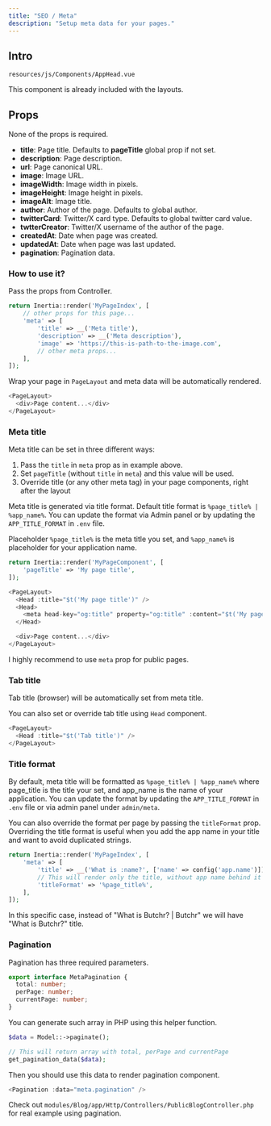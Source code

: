 ```yaml
---
title: "SEO / Meta"
description: "Setup meta data for your pages."
---
```


## Intro

`resources/js/Components/AppHead.vue`

This component is already included with the layouts.

## Props

None of the props is required.

- **title**: Page title. Defaults to **pageTitle** global prop if not set.
- **description**: Page description.
- **url**: Page canonical URL.
- **image**: Image URL.
- **imageWidth**: Image width in pixels.
- **imageHeight**: Image height in pixels.
- **imageAlt**: Image title.
- **author**: Author of the page. Defaults to global author.
- **twitterCard**: Twitter/X card type. Defaults to global twitter card value.
- **twtterCreator**: Twitter/X username of the author of the page.
- **createdAt**: Date when page was created.
- **updatedAt**: Date when page was last updated.
- **pagination**: Pagination data.

### How to use it?

Pass the props from Controller.

```php
return Inertia::render('MyPageIndex', [
    // other props for this page...
    'meta' => [
        'title' => __('Meta title'),
        'description' => __('Meta description'),
        'image' => 'https://this-is-path-to-the-image.com',
        // other meta props...
    ],
]);
```

Wrap your page in `PageLayout` and meta data will be automatically rendered.

```javascript MyPageIndex.vue
<PageLayout>
  <div>Page content...</div>
</PageLayout>
```

### Meta title

Meta title can be set in three different ways:

1. Pass the `title` in `meta` prop as in example above.
2. Set `pageTitle` (without `title` in `meta`) and this value will be used.
3. Override title (or any other meta tag) in your page components, right after the layout

Meta title is generated via title format. Default title format is `%page_title% | %app_name%`. You can update the format via Admin panel or by updating the `APP_TITLE_FORMAT` in `.env` file.

Placeholder `%page_title%` is the meta title you set, and `%app_name%` is placeholder for your application name.

<CodeGroup>

```php MyPageController.php
return Inertia::render('MyPageComponent', [
    'pageTitle' => 'My page title',
]);
```

```javascript MyPageIndex.vue
<PageLayout>
  <Head :title="$t('My page title')" />
  <Head>
    <meta head-key="og:title" property="og:title" :content="$t('My page title')" />
  </Head>

  <div>Page content...</div>
</PageLayout>
```

</CodeGroup>

<Info>I highly recommend to use `meta` prop for public pages.</Info>

### Tab title

Tab title (browser) will be automatically set from meta title.

You can also set or override tab title using `Head` component.

```javascript
<PageLayout>
  <Head :title="$t('Tab title')" />
</PageLayout>
```

### Title format

By default, meta title will be formatted as `%page_title% | %app_name%` where page_title is the title your set, and app_name is the name of your application. You can update the format by updating the `APP_TITLE_FORMAT` in `.env` file or via admin panel under `admin/meta`.

You can also override the format per page by passing the `titleFormat` prop.<br />
Overriding the title format is useful when you add the app name in your title and want to avoid duplicated strings.

```php
return Inertia::render('MyPageIndex', [
    'meta' => [
        'title' => __('What is :name?', ['name' => config('app.name')]),
        // This will render only the title, without app name behind it
        'titleFormat' => '%page_title%',
    ],
]);
```

In this specific case, instead of "What is Butchr? | Butchr" we will have "What is Butchr?" title.

### Pagination

Pagination has three required parameters.

```typescript
export interface MetaPagination {
  total: number;
  perPage: number;
  currentPage: number;
}
```

You can generate such array in PHP using this helper function.

```php
$data = Model::->paginate();

// This will return array with total, perPage and currentPage
get_pagination_data($data);
```

Then you should use this data to render pagination component.

```javascript
<Pagination :data="meta.pagination" />
```

Check out `modules/Blog/app/Http/Controllers/PublicBlogController.php` for real example using pagination.

